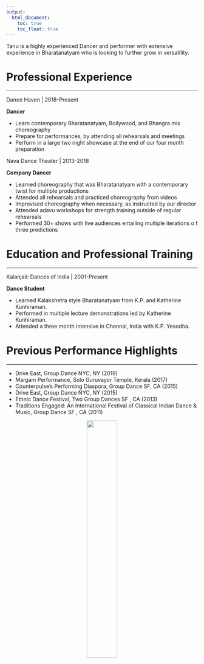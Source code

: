 ```yaml
---
output:
  html_document:
    toc: true
    toc_float: true
---
```


Tanu is a highly experienced Dancer and performer with extensive experience in Bharatanatyam who is looking to further grow in versatility.

# Professional Experience

---

Dance Haven | 2018-Present

**Dancer**

* Learn contemporary Bharatanatyam, Bollywood, and Bhangra mix
choreography
* Prepare for performances, by attending all rehearsals and meetings
* Perform in a large two night showcase at the end of our four month preparation

Nava Dance Theater | 2013-2018

**Company Dancer**

* Learned choreography that was Bharatanatyam with a contemporary twist for
multiple productions
* Attended all rehearsals and practiced choreography from videos
* Improvised choreography when necessary, as instructed by our director
* Attended adavu workshops for strength training outside of regular rehearsals
* Performed 30+ shows with live audiences entailing multiple iterations o f three
predictions

# Education and Professional Training

---

Kalanjali: Dances of India | 2001-Present

**Dance Student**

* Learned Kalakshetra style Bharatanatyam from K.P. and Katherine Kunhiraman.
* Performed in multiple lecture demonstrations led by Katherine Kunhiraman.
* Attended a three month intensive in Chennai, India with K.P. Yesodha.

# Previous Performance Highlights

---

* Drive East, Group Dance NYC, NY (2019)
* Margam Performance, Solo Guruvayor Temple, Kerala (2017)
* Counterpulse’s Performing Diaspora, Group Dance SF, CA (2015)
* Drive East, Group Dance NYC, NY (2015)
* Ethnic Dance Festival, Two Group Dances SF , CA (2013)
* Traditions Engaged: An International Festival of Classical Indian Dance & Music, Group Dance SF , CA (2011)

<center><img src="DancerT.jpg" style="width:40%"></center>
